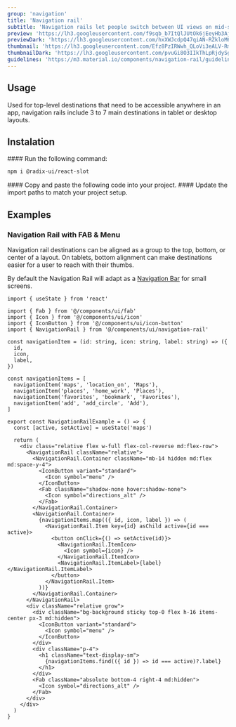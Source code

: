 ```yaml
---
group: 'navigation'
title: 'Navigation rail'
subtitle: 'Navigation rails let people switch between UI views on mid-sized devices'
preview: 'https://lh3.googleusercontent.com/f9sqb_b7ItQlJUtOk6jEeyHb3AjU1Qv2Ah92XTHkYmT_Ythiah26fLpl0Pw7tOm6jCeYUhIxIKgqliHkVxMyYkdjzYFRTkGTbdpCa01CjyjO4v7XcrKw=s0'
previewDark: 'https://lh3.googleusercontent.com/hxXWJcdpQ47qiAN-RZkloM6Xofh5RXSdVpsweQXlSaSioTd9F9GEGNl0WhIKP6Ba6V9GJXpTzd8IiN-AZpd3EOM4I9OKrndBtanaFRzhIlDKO7Tp2YA=s0'
thumbnail: 'https://lh3.googleusercontent.com/Efz8PzIRWwh_QLoVi3eALV-Rm6X9stBWV8E3-ItrZxDjfONWMo-bl-ims8tK9pYea_WdN3jwDp6FmTY77zYJ_Sf8JcwCUibhnt4tD0AeRhQHTaWn_MQ=w2400'
thumbnailDark: 'https://lh3.googleusercontent.com/pvuGi8O3IIkThLpRjdySg34XnsNOkZ23oLKPrw1p9Cglz9nO1nyakzaF7jUIp2AxkTsA_0EUtZO2RhrUhDfKhghH4MorxcbKwjHS3ajGkoeAp2_V6Rk=w2400'
guidelines: 'https://m3.material.io/components/navigation-rail/guidelines'
---
```



## Usage

Used for top-level destinations that need to be accessible anywhere in an app, navigation rails include 3 to 7 main destinations in tablet or desktop layouts.

## Instalation

<Steps>

<Step>
#### Run the following command:

```bash
npm i @radix-ui/react-slot
```

</Step>

<Step>
  #### Copy and paste the following code into your project.
  <ComponentSource name="navigation-rail" />
</Step>

<Step>
#### Update the import paths to match your project setup.

</Step>

</Steps>

## Examples

### Navigation Rail with FAB & Menu

Navigation rail destinations can be aligned as a group to the top, bottom, or center of a layout. On tablets, bottom alignment can make destinations easier for a user to reach with their thumbs.

By default the Navigation Rail will adapt as a [Navigation Bar](/components/navigation-bar) for small screens.

<ComponentContainer>
  <NavigationRailExample slot='preview' client:visible/>

```tsx
import { useState } from 'react'

import { Fab } from '@/components/ui/fab'
import { Icon } from '@/components/ui/icon'
import { IconButton } from '@/components/ui/icon-button'
import { NavigationRail } from '@/components/ui/navigation-rail'

const navigationItem = (id: string, icon: string, label: string) => ({
  id,
  icon,
  label,
})

const navigationItems = [
  navigationItem('maps', 'location_on', 'Maps'),
  navigationItem('places', 'home_work', 'Places'),
  navigationItem('favorites', 'bookmark', 'Favorites'),
  navigationItem('add', 'add_circle', 'Add'),
]

export const NavigationRailExample = () => {
  const [active, setActive] = useState('maps')

  return (
    <div class="relative flex w-full flex-col-reverse md:flex-row">
      <NavigationRail className="relative">
        <NavigationRail.Container className="mb-14 hidden md:flex md:space-y-4">
          <IconButton variant="standard">
            <Icon symbol="menu" />
          </IconButton>
          <Fab className="shadow-none hover:shadow-none">
            <Icon symbol="directions_alt" />
          </Fab>
        </NavigationRail.Container>
        <NavigationRail.Container>
          {navigationItems.map(({ id, icon, label }) => (
            <NavigationRail.Item key={id} asChild active={id === active}>
              <button onClick={() => setActive(id)}>
                <NavigationRail.ItemIcon>
                  <Icon symbol={icon} />
                </NavigationRail.ItemIcon>
                <NavigationRail.ItemLabel>{label}</NavigationRail.ItemLabel>
              </button>
            </NavigationRail.Item>
          ))}
        </NavigationRail.Container>
      </NavigationRail>
      <div className="relative grow">
        <div className="bg-background sticky top-0 flex h-16 items-center px-3 md:hidden">
          <IconButton variant="standard">
            <Icon symbol="menu" />
          </IconButton>
        </div>
        <div className="p-4">
          <h1 className="text-display-sm">
            {navigationItems.find(({ id }) => id === active)?.label}
          </h1>
        </div>
        <Fab className="absolute bottom-4 right-4 md:hidden">
          <Icon symbol="directions_alt" />
        </Fab>
      </div>
    </div>
  )
}
```

</ComponentContainer>
